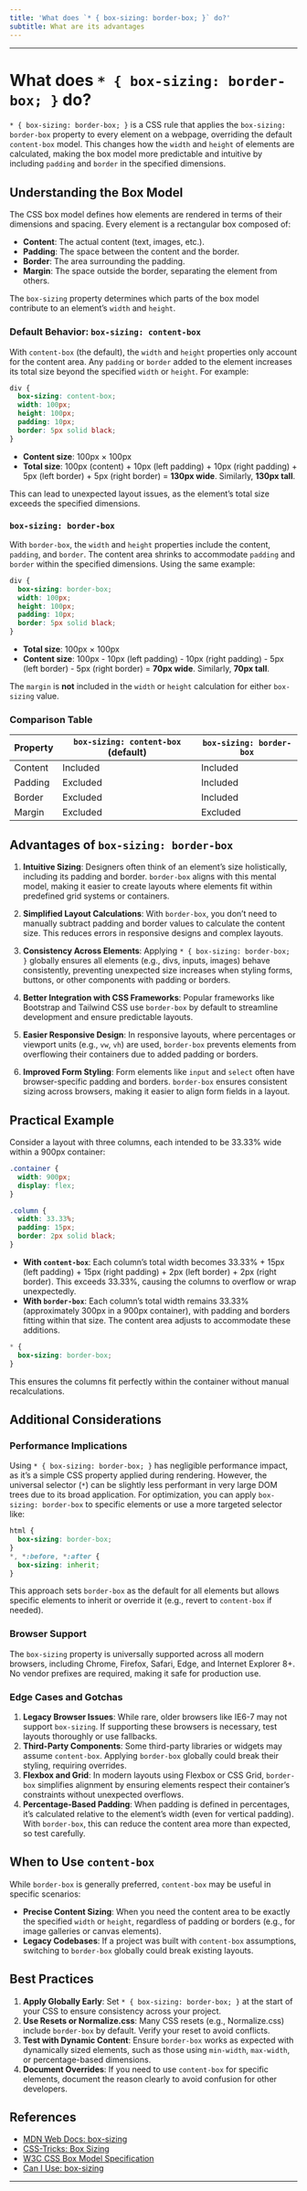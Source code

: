 ```yaml
--- 
title: 'What does `* { box-sizing: border-box; }` do?' 
subtitle: What are its advantages 
---
```

---

# What does `* { box-sizing: border-box; }` do?

`* { box-sizing: border-box; }` is a CSS rule that applies the `box-sizing: border-box` property to every element on a webpage, overriding the default `content-box` model. This changes how the `width` and `height` of elements are calculated, making the box model more predictable and intuitive by including `padding` and `border` in the specified dimensions.

## Understanding the Box Model

The CSS box model defines how elements are rendered in terms of their dimensions and spacing. Every element is a rectangular box composed of:

- **Content**: The actual content (text, images, etc.).
- **Padding**: The space between the content and the border.
- **Border**: The area surrounding the padding.
- **Margin**: The space outside the border, separating the element from others.

The `box-sizing` property determines which parts of the box model contribute to an element’s `width` and `height`.

### Default Behavior: `box-sizing: content-box`

With `content-box` (the default), the `width` and `height` properties only account for the content area. Any `padding` or `border` added to the element increases its total size beyond the specified `width` or `height`. For example:

```css
div {
  box-sizing: content-box;
  width: 100px;
  height: 100px;
  padding: 10px;
  border: 5px solid black;
}
```

- **Content size**: 100px × 100px
- **Total size**: 100px (content) + 10px (left padding) + 10px (right padding) + 5px (left border) + 5px (right border) = **130px wide**. Similarly, **130px tall**.

This can lead to unexpected layout issues, as the element’s total size exceeds the specified dimensions.

### `box-sizing: border-box`

With `border-box`, the `width` and `height` properties include the content, `padding`, and `border`. The content area shrinks to accommodate `padding` and `border` within the specified dimensions. Using the same example:

```css
div {
  box-sizing: border-box;
  width: 100px;
  height: 100px;
  padding: 10px;
  border: 5px solid black;
}
```

- **Total size**: 100px × 100px
- **Content size**: 100px - 10px (left padding) - 10px (right padding) - 5px (left border) - 5px (right border) = **70px wide**. Similarly, **70px tall**.

The `margin` is **not** included in the `width` or `height` calculation for either `box-sizing` value.

### Comparison Table

| Property  | `box-sizing: content-box` (default) | `box-sizing: border-box` |
|-----------|-------------------------------------|--------------------------|
| Content   | Included                            | Included                 |
| Padding   | Excluded                            | Included                 |
| Border    | Excluded                            | Included                 |
| Margin    | Excluded                            | Excluded                 |

## Advantages of `box-sizing: border-box`

1. **Intuitive Sizing**: Designers often think of an element’s size holistically, including its padding and border. `border-box` aligns with this mental model, making it easier to create layouts where elements fit within predefined grid systems or containers.

2. **Simplified Layout Calculations**: With `border-box`, you don’t need to manually subtract padding and border values to calculate the content size. This reduces errors in responsive designs and complex layouts.

3. **Consistency Across Elements**: Applying `* { box-sizing: border-box; }` globally ensures all elements (e.g., divs, inputs, images) behave consistently, preventing unexpected size increases when styling forms, buttons, or other components with padding or borders.

4. **Better Integration with CSS Frameworks**: Popular frameworks like Bootstrap and Tailwind CSS use `border-box` by default to streamline development and ensure predictable layouts.

5. **Easier Responsive Design**: In responsive layouts, where percentages or viewport units (e.g., `vw`, `vh`) are used, `border-box` prevents elements from overflowing their containers due to added padding or borders.

6. **Improved Form Styling**: Form elements like `input` and `select` often have browser-specific padding and borders. `border-box` ensures consistent sizing across browsers, making it easier to align form fields in a layout.

## Practical Example

Consider a layout with three columns, each intended to be 33.33% wide within a 900px container:

```css
.container {
  width: 900px;
  display: flex;
}

.column {
  width: 33.33%;
  padding: 15px;
  border: 2px solid black;
}
```

- **With `content-box`**: Each column’s total width becomes 33.33% + 15px (left padding) + 15px (right padding) + 2px (left border) + 2px (right border). This exceeds 33.33%, causing the columns to overflow or wrap unexpectedly.
- **With `border-box`**: Each column’s total width remains 33.33% (approximately 300px in a 900px container), with padding and borders fitting within that size. The content area adjusts to accommodate these additions.

```css
* {
  box-sizing: border-box;
}
```

This ensures the columns fit perfectly within the container without manual recalculations.

## Additional Considerations

### Performance Implications

Using `* { box-sizing: border-box; }` has negligible performance impact, as it’s a simple CSS property applied during rendering. However, the universal selector (`*`) can be slightly less performant in very large DOM trees due to its broad application. For optimization, you can apply `box-sizing: border-box` to specific elements or use a more targeted selector like:

```css
html {
  box-sizing: border-box;
}
*, *:before, *:after {
  box-sizing: inherit;
}
```

This approach sets `border-box` as the default for all elements but allows specific elements to inherit or override it (e.g., revert to `content-box` if needed).

### Browser Support

The `box-sizing` property is universally supported across all modern browsers, including Chrome, Firefox, Safari, Edge, and Internet Explorer 8+. No vendor prefixes are required, making it safe for production use.

### Edge Cases and Gotchas

1. **Legacy Browser Issues**: While rare, older browsers like IE6-7 may not support `box-sizing`. If supporting these browsers is necessary, test layouts thoroughly or use fallbacks.
2. **Third-Party Components**: Some third-party libraries or widgets may assume `content-box`. Applying `border-box` globally could break their styling, requiring overrides.
3. **Flexbox and Grid**: In modern layouts using Flexbox or CSS Grid, `border-box` simplifies alignment by ensuring elements respect their container’s constraints without unexpected overflows.
4. **Percentage-Based Padding**: When padding is defined in percentages, it’s calculated relative to the element’s width (even for vertical padding). With `border-box`, this can reduce the content area more than expected, so test carefully.

## When to Use `content-box`

While `border-box` is generally preferred, `content-box` may be useful in specific scenarios:

- **Precise Content Sizing**: When you need the content area to be exactly the specified `width` or `height`, regardless of padding or borders (e.g., for image galleries or canvas elements).
- **Legacy Codebases**: If a project was built with `content-box` assumptions, switching to `border-box` globally could break existing layouts.

## Best Practices

1. **Apply Globally Early**: Set `* { box-sizing: border-box; }` at the start of your CSS to ensure consistency across your project.
2. **Use Resets or Normalize.css**: Many CSS resets (e.g., Normalize.css) include `border-box` by default. Verify your reset to avoid conflicts.
3. **Test with Dynamic Content**: Ensure `border-box` works as expected with dynamically sized elements, such as those using `min-width`, `max-width`, or percentage-based dimensions.
4. **Document Overrides**: If you need to use `content-box` for specific elements, document the reason clearly to avoid confusion for other developers.

## References

- [MDN Web Docs: box-sizing](https://developer.mozilla.org/en-US/docs/Web/CSS/box-sizing)
- [CSS-Tricks: Box Sizing](https://css-tricks.com/box-sizing/)
- [W3C CSS Box Model Specification](https://www.w3.org/TR/css-box-3/)
- [Can I Use: box-sizing](https://caniuse.com/css3-boxsizing)

---
